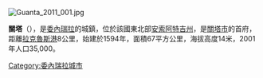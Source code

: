 [[Image:Guanta_2011_001.jpg|right]]
{{Coord|10|14|18|N|64|35|30|W|display=title}}

'''關塔'''（{{lang-es|Guanta}}），是[[委內瑞拉|委內瑞拉]]的城鎮，位於該國東北部[[安索阿特吉州|安索阿特吉州]]，是[[關塔市|關塔市]]的首府，距離[[拉克魯斯港|拉克魯斯港]]8公里，始建於1594年，面積67平方公里，海拔高度14米，2001年人口35,000。

{{Venezuela-geo-stub}}
[[Category:委內瑞拉城市|Category:委內瑞拉城市]]